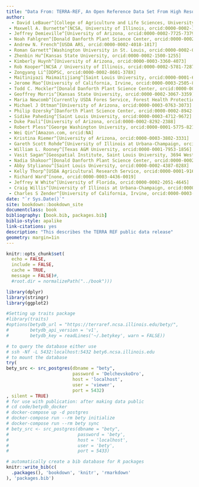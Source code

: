 ```yaml
--- 
title: "Data From: TERRA-REF, An Open Reference Data Set From High Resolution Genomics, Phenomics, and Imaging Sensors"
author: 
  - David LeBauer^[College of Agriculture and Life Sciences, University of Arizona, orcid:0000-0001-7228-053X]
 - Maxwell A. Burnette^[NCSA, University of Illinois, orcid:0000-0002-1786-3676]
 - Jeffrey Demieville^[University of Arizona, orcid:0000-0002-7725-7379]
 - Noah Fahlgren^[Donald Danforth Plant Science Center, orcid:0000-0002-5597-4537]
 - Andrew N. French^[USDA ARS, orcid:0000-0002-4018-1817]
 - Roman Garnett^[Washington University in St. Louis, orcid:0000-0002-0152-5453]
 - Zhenbin Hu^[Kansas State University, orcid:0000-0002-1500-1255]
 - Kimberly Huynh^[University of Arizona, orcid:0000-0003-3360-4073]
 - Rob Kooper^[NCSA / University of Illinois, orcid:0000-0002-5781-7287]
 - Zongyang Li^[DDPSC, orcid:0000-0002-8601-378X]
 - Maitiniyazi Maimaitijiang^[Saint Louis University, orcid:0000-0001-6153-1583]
 - Jerome Mao^[University of California, Irvine, orcid:0000-0003-2505-8666]
 - Todd C. Mockler^[Donald Danforth Plant Science Center, orcid:0000-0002-0462-5775]
 - Geoffrey Morris^[Kansas State University, orcid:0000-0002-3067-3359]
 - Maria Newcomb^[Currently USDA Fores Service, Forest Health Protection.  Formerly University of Arizona School of Plant Sciences, orcid:0000-0003-2974-9149]
 - Michael J Ottman^[University of Arizona, orcid:0000-0003-0763-3073]
 - Philip Ozersky^[Danforth Plant Science Center, orcid:0000-0002-8942-0524]
 - Sidike Paheding^[Saint Louis University, orcid:0000-0003-4712-9672]
 - Duke Pauli^[University of Arizona, orcid:0000-0002-8292-2388]
 - Robert Pless^[George Washington University, orcid:0000-0001-5775-8216]
 - Wei Qin^[Amazon.com, orcid:NA]
 - Kristina Riemer^[University of Arizona, orcid:0000-0003-3802-3331]
 - Gareth Scott Rohde^[University of Illinois at Urbana-Champaign, orcid:0000-0001-9030-0936]
 - William L. Rooney^[Texas A&M University, orcid:0000-0001-7953-1856]
 - Vasit Sagan^[Geospatial Institute, Saint Louis University, 3694 West Pine Mall, St. Louis, MO 63108, USA, orcid:0000-0003-4375-2096]
 - Nadia Shakoor^[Donald Danforth Plant Science Center, orcid:0000-0002-2035-7117]
 - Abby Stylianou^[Saint Louis University, orcid:0000-0002-4387-028X]
 - Kelly Thorp^[USDA Agricultural Research Service, orcid:0000-0001-9168-875X]
 - Richard Ward^[none, orcid:0000-0003-4436-0019]
 - Jeffrey W White^[University of Florida, orcid:0000-0002-2051-4645]
 - Craig Willis^[University of Illinois at Urbana-Champaign, orcid:0000-0002-6148-7196]
 - Charles S Zender^[University of California, Irvine, orcid:0000-0003-0129-8024]
date: "`r Sys.Date()`"
site: bookdown::bookdown_site
documentclass: book
bibliography: [book.bib, packages.bib]
biblio-style: apalike
link-citations: yes
description: "This describes the TERRA REF public data release"
geometry: margin=1in
---
```


```r

knitr::opts_chunk$set(
  echo = FALSE,
  include = FALSE,
  cache = TRUE, 
  message = FALSE)#,
  #root.dir = normalizePath("../book")))

library(dplyr)
library(stringr)
library(ggplot2)

#Setting up traits package
#library(traits)
#options(betydb_url = "https://terraref.ncsa.illinois.edu/bety/",
#        betydb_api_version = 'v1',
#        betydb_key = readLines('~/.betykey', warn = FALSE))

# to query the database either use 
# ssh -Nf -L 5432:localhost:5432 bety6.ncsa.illinois.edu 
# to mount the database
try(
bety_src <- src_postgres(dbname = "bety",
                         password = 'DelchevskoOro',
                         host = 'localhost',
                         user = 'viewer',
                         port = 5432)
, silent = TRUE)
# for use with publication: after making data public 
# cd code/betydb_docker
# docker-compose up -d postgres
# docker-compose run --rm bety initialize
# docker-compose run --rm bety sync
# bety_src <- src_postgres(dbname = "bety", 
#                          password = 'bety',
#                          host = 'localhost', 
#                          user = 'bety',
#                          port = 5433)
```


```r
# automatically create a bib database for R packages
knitr::write_bib(c(
  .packages(), 'bookdown', 'knitr', 'rmarkdown'
), 'packages.bib')
```

